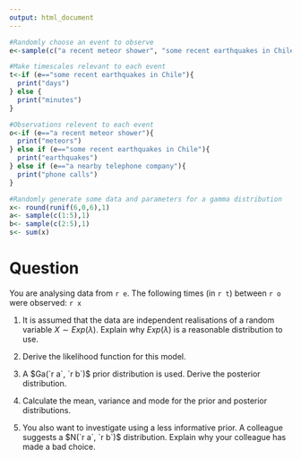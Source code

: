 ```yaml
---
output: html_document
---
```


```r
#Randomly choose an event to observe
e<-sample(c("a recent meteor shower", "some recent earthquakes in Chile", "a nearby telephone company"),1)

#Make timescales relevant to each event 
t<-if (e=="some recent earthquakes in Chile"){
  print("days")
} else {
  print("minutes")
}

#Observations relevent to each event
o<-if (e=="a recent meteor shower"){
  print("meteors")
} else if (e=="some recent earthquakes in Chile"){
  print("earthquakes")
} else if (e=="a nearby telephone company"){
  print("phone calls")
}

#Randomly generate some data and parameters for a gamma distribution
x<- round(runif(6,0,6),1)
a<- sample(c(1:5),1)
b<- sample(c(2:5),1)
s<- sum(x)
```

Question
========
You are analysing data from `r e`. The following times (in `r t`) between `r o` were observed: `r x`

1. 
It is assumed that the data are independent realisations of a random variable
$X\sim Exp(\lambda)$.
Explain why $Exp(\lambda)$ is a reasonable distribution to use.

2.
Derive the likelihood function for this model.

3.
A $Ga(`r a`, `r b`)$ prior distribution is used. Derive the posterior distribution.

4.
Calculate the mean, variance and mode for the prior and posterior distributions.

5.
You also want to investigate using a less informative prior.
A colleague suggests a $N(`r a`, `r b`)$ distribution.
Explain why your colleague has made a bad choice.
